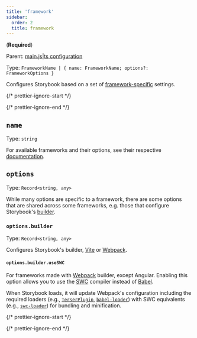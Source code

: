 ```yaml
---
title: 'framework'
sidebar:
  order: 2
  title: framework
---
```


(**Required**)

Parent: [main.js|ts configuration](./main-config.mdx)

Type: `FrameworkName | { name: FrameworkName; options?: FrameworkOptions }`

Configures Storybook based on a set of [framework-specific](../../configure/integration/frameworks.mdx) settings.

{/* prettier-ignore-start */}

<CodeSnippets path="main-config-framework.md" />

{/* prettier-ignore-end */}

## `name`

Type: `string`

For available frameworks and their options, see their respective [documentation](https://github.com/storybookjs/storybook/tree/next/code/frameworks).

## `options`

Type: `Record<string, any>`

While many options are specific to a framework, there are some options that are shared across some frameworks, e.g. those that configure Storybook's [builder](./main-config-core.mdx#builder).

### `options.builder`

Type: `Record<string, any>`

Configures Storybook's builder, [Vite](../../builders/vite.mdx) or [Webpack](../../builders/webpack.mdx).

#### `options.builder.useSWC`

For frameworks made with [Webpack](../../builders/webpack.mdx) builder, except Angular. Enabling this option allows you to use the [SWC](https://swc.rs/) compiler instead of [Babel](../../configure/integration/compilers.mdx#babel).

When Storybook loads, it will update Webpack's configuration including the required loaders (e.g., [`TerserPlugin`](https://webpack.js.org/plugins/terser-webpack-plugin/), [`babel-loader`](https://webpack.js.org/loaders/babel-loader/)) with SWC equivalents (e.g., [`swc-loader`](https://swc.rs/docs/usage/swc-loader)) for bundling and minification.

{/* prettier-ignore-start */}

<CodeSnippets path="main-config-framework-options-builder-use-swc.md" />

{/* prettier-ignore-end */}
